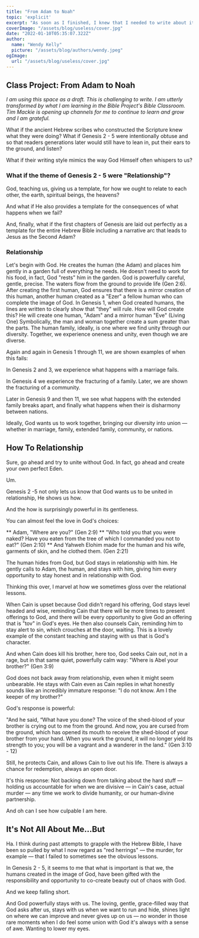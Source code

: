 ```yaml
---
title: "From Adam to Noah"
topic: 'explicit'
excerpt: "As soon as I finished, I knew that I needed to write about it in a Christian context."
coverImage: "/assets/blog/useless/cover.jpg"
date: "2022-01-10T05:35:07.322Z"
author:
  name: "Wendy Kelly"
  picture: "/assets/blog/authors/wendy.jpeg"
ogImage:
  url: "/assets/blog/useless/cover.jpg"
---
```

## Class Project: From Adam to Noah

_I am using this space as a draft. This is challenging to write. I am utterly transformed by what I am learning in the Bible Project's Bible Classroom. Tim Mackie is opening up channels for me to continue to learn and grow and I am grateful._

What if the ancient Hebrew scribes who constructed the Scripture knew what they were doing? What if Genesis 2 - 5 were intentionally obtuse and so that readers generations later would still have to lean in, put their ears to the ground, and listen? 

What if their writing style mimics the way God Himself often whispers to us? 

### What if the theme of Genesis 2 - 5 were "Relationship"? 

God, teaching us, giving us a template, for how we ought to relate to each other, the earth, spiritual beings, the heavens?

And what if He also provides a template for the consequences of what happens when we fail?

And, finally, what if the first chapters of Genesis are laid out perfectly as a template for the entire Hebrew Bible including a narrative arc that leads to Jesus as the Second Adam?

### Relationship

Let's begin with God. He creates the human (the Adam) and places him gently in a garden full of everything he needs. He doesn't need to work for his food, in fact, God "rests" him in the garden.
God is powerfully careful, gentle, precise. The waters flow from the ground to provide life (Gen 2:6).
After creating the first human, God ensures that there is a mirror creation of this human, another human created as a "Ezer" a fellow human who can complete the image of God. In Genesis 1, when God created humans, the lines are written to clearly show that "they" will rule. How will God create this? He will create one human, "Adam" and a mirror human "Eve" (Living One) Symbolically, the man and woman together create a sum greater than the parts. The human family, ideally, is one where we find unity through our diversity. Together, we experience oneness and unity, even though we are diverse.

Again and again in Genesis 1 through 11, we are shown examples of when this fails: 

In Genesis 2 and 3, we experience what happens with a marriage fails.

In Genesis 4 we experience the fracturing of a family. Later, we are shown the fracturing of a community.

Later in Genesis 9 and then 11, we see what happens with the extended family breaks apart, and finally what happens when their is disharmony between nations.

Ideally, God wants us to work together, bringing our diversity into union — whether in marriage, family, extended family, community, or nations. 

## How To Relationship

Sure, go ahead and try to unite without God. In fact, go ahead and create your own perfect Eden.

Um.

Genesis 2 -5 not only lets us know that God wants us to be united in relationship, He shows us how.

And the how is surprisingly powerful in its gentleness. 

You can almost feel the love in God's choices:

** Adam, "Where are you?" (Gen 2:9)
** "Who told you that you were naked? Have you eaten from the tree of which I commanded you not to eat?" (Gen 2:10)
** And Yahweh Elohim made for the human and his wife, garments of skin, and he clothed them. (Gen 2:21)

The human hides from God, but God stays in relationship with him. He gently calls to Adam, the human, and stays with him, giving him every opportunity to stay honest and in relationship with God. 

Thinking this over, I marvel at how we sometimes gloss over the relational lessons.

When Cain is upset because God didn't regard his offering, God stays level headed and wise, reminding Cain that there will be more times to present offerings to God, and there will be every opportunity to give God an offering that is "tov" in God's eyes. He then also counsels Cain, reminding him to stay alert to sin, which crouches at the door, waiting. This is a lovely example of the constant teaching and staying with us that is God's character.

And when Cain does kill his brother, here too, God seeks Cain out, not in a rage, but in that same quiet, powerfully calm way: "Where is Abel your brother?" (Gen 3:9)

God does not back away from relationship, even when it might seem unbearable. He stays with Cain even as Cain replies in what honestly sounds like an incredibly immature response: "I do not know. Am I the keeper of my brother?"

God's response is powerful: 

"And he said,
“What have you done?
The voice of the shed-blood of your brother
is crying out to me from the ground.
And now, you are cursed from the ground,
which has opened its mouth to receive the shed-blood of your brother from your hand.
When you work the ground,
it will no longer yield its strength to you;
you will be a vagrant and a wanderer in the land." (Gen 3:10 - 12)

Still, he protects Cain, and allows Cain to live out his life. There is always a chance for redemption, always an open door.

It's this response: Not backing down from talking about the hard stuff — holding us accountable for when we are divisive — in Cain's case, actual murder — any time we work to divide humanity, or our human-divine partnership.

And oh can I see how culpable I am here.

## It's Not All About Me...But

Ha. I think during past attempts to grapple with the Hebrew Bible, I have been so pulled by what I now regard as "red herrings" — the murder, for example — that I failed to sometimes see the obvious lessons. 

In Genesis 2 - 5, it seems to me that what is important is that we, the humans created in the image of God, have been gifted with the responsibility and opportunity to co-create beauty out of chaos with God. 

And we keep falling short.

And God powerfully stays with us. The loving, gentle, grace-filled way that God asks after us, stays with us when we want to run and hide, shines light on where we can improve and never gives up on us — no wonder in those rare moments when I do feel some union with God it's always with a sense of awe. Wanting to lower my eyes.






